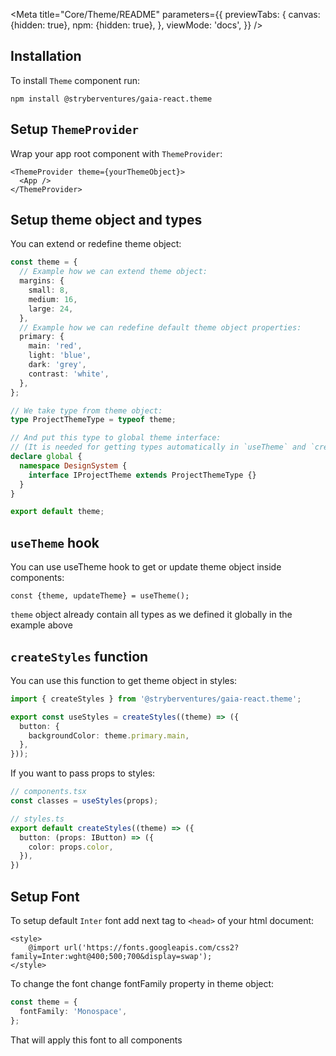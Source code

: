 
<Meta title="Core/Theme/README" parameters={{
    previewTabs: {
        canvas: {hidden: true},
        npm: {hidden: true},
    },
    viewMode: 'docs',
}} />

## Installation

To install `Theme` component run:
```shell script
npm install @stryberventures/gaia-react.theme
```

## Setup `ThemeProvider`

Wrap your app root component with `ThemeProvider`:

```tsx
<ThemeProvider theme={yourThemeObject}>
  <App />
</ThemeProvider>
```

## Setup theme object and types

You can extend or redefine theme object:
```typescript
const theme = {
  // Example how we can extend theme object:
  margins: {
    small: 8,
    medium: 16,
    large: 24,
  },
  // Example how we can redefine default theme object properties:
  primary: {
    main: 'red',
    light: 'blue',
    dark: 'grey',
    contrast: 'white',
  },
};

// We take type from theme object:
type ProjectThemeType = typeof theme;

// And put this type to global theme interface:
// (It is needed for getting types automatically in `useTheme` and `createStyles`)
declare global {
  namespace DesignSystem {
    interface IProjectTheme extends ProjectThemeType {}
  }
}

export default theme;
```

## `useTheme` hook

You can use useTheme hook to get or update theme object inside components:

```tsx
const {theme, updateTheme} = useTheme();
```

`theme` object already contain all types as we defined it globally in the example above

## `createStyles` function

You can use this function to get theme object in styles:

```typescript
import { createStyles } from '@stryberventures/gaia-react.theme';

export const useStyles = createStyles((theme) => ({
  button: {
    backgroundColor: theme.primary.main,
  },
}));
```

If you want to pass props to styles:

```typescript
// components.tsx
const classes = useStyles(props);
```
```typescript
// styles.ts
export default createStyles((theme) => ({
  button: (props: IButton) => ({
    color: props.color,
  }),
})
```

## Setup Font

To setup default `Inter` font add next tag to `<head>` of your html document:

```
<style>
    @import url('https://fonts.googleapis.com/css2?family=Inter:wght@400;500;700&display=swap');
</style>
```

To change the font change fontFamily property in theme object:
```ts
const theme = {
  fontFamily: 'Monospace',
};
```

That will apply this font to all components
